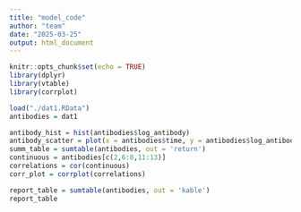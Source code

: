 ```yaml
---
title: "model_code"
author: "team"
date: "2025-03-25"
output: html_document
---
```


```r
knitr::opts_chunk$set(echo = TRUE)
library(dplyr)
library(vtable)
library(corrplot)
```

```r
load("./dat1.RData")
antibodies = dat1

antibody_hist = hist(antibodies$log_antibody)
antibody_scatter = plot(x = antibodies$time, y = antibodies$log_antibody)
summ_table = sumtable(antibodies, out = 'return')
continuous = antibodies[c(2,6:8,11:13)]
correlations = cor(continuous)
corr_plot = corrplot(correlations)

report_table = sumtable(antibodies, out = 'kable')
report_table

```